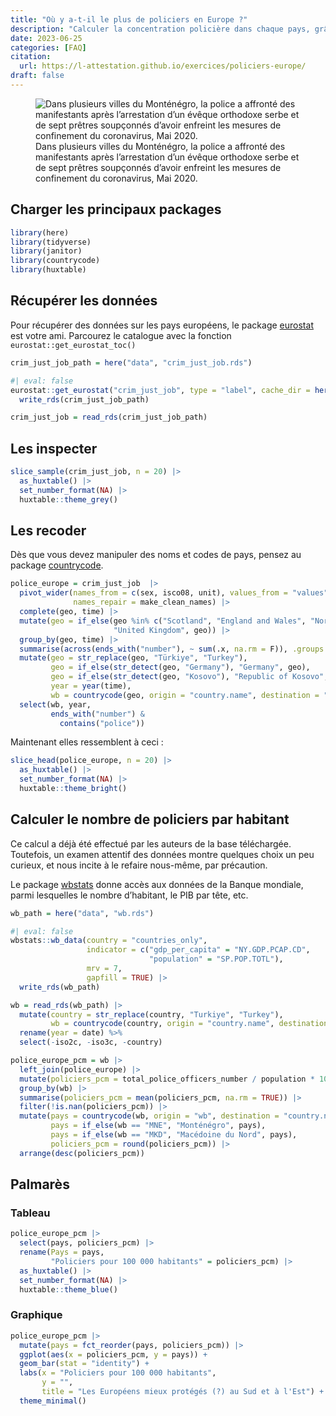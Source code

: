 ```yaml
---
title: "Où y a-t-il le plus de policiers en Europe ?"
description: "Calculer la concentration policière dans chaque pays, grâce aux données d'eurostat et de la banque mondiale"
date: 2023-06-25
categories: [FAQ]
citation: 
  url: https://l-attestation.github.io/exercices/policiers-europe/
draft: false
---
```


![Dans plusieurs villes du Monténégro, la police a affronté des manifestants après l'arrestation d'un évêque orthodoxe serbe et de sept prêtres soupçonnés d'avoir enfreint les mesures de confinement du coronavirus, Mai 2020.](/montenegro.jpg)

## Charger les principaux packages

```r
library(here)
library(tidyverse)
library(janitor)
library(countrycode)
library(huxtable)
```

## Récupérer les données

::: callout-tip
Pour récupérer des données sur les pays européens, le package [eurostat](https://ropengov.github.io/eurostat/articles/eurostat_tutorial.html) est votre ami. Parcourez le catalogue avec la fonction `eurostat::get_eurostat_toc()`
:::

```r
crim_just_job_path = here("data", "crim_just_job.rds")
```

```r
#| eval: false
eurostat::get_eurostat("crim_just_job", type = "label", cache_dir = here("data")) |>
  write_rds(crim_just_job_path)
```

```r
crim_just_job = read_rds(crim_just_job_path)
```

## Les inspecter

```r
slice_sample(crim_just_job, n = 20) |> 
  as_huxtable() |> 
  set_number_format(NA) |> 
  huxtable::theme_grey()
```

## Les recoder

::: callout-tip
Dès que vous devez manipuler des noms et codes de pays, pensez au package [countrycode](https://vincentarelbundock.github.io/countrycode/).
:::

```r
police_europe = crim_just_job  |> 
  pivot_wider(names_from = c(sex, isco08, unit), values_from = "values",
              names_repair = make_clean_names) |>
  complete(geo, time) |>
  mutate(geo = if_else(geo %in% c("Scotland", "England and Wales", "Northern Ireland (UK)"),
                       "United Kingdom", geo)) |>
  group_by(geo, time) |>
  summarise(across(ends_with("number"), ~ sum(.x, na.rm = F)), .groups = "drop") |>
  mutate(geo = str_replace(geo, "Türkiye", "Turkey"),
         geo = if_else(str_detect(geo, "Germany"), "Germany", geo),
         geo = if_else(str_detect(geo, "Kosovo"), "Republic of Kosovo", geo),
         year = year(time),
         wb = countrycode(geo, origin = "country.name", destination = "wb")) |>
  select(wb, year,
         ends_with("number") &
           contains("police"))
```

Maintenant elles ressemblent à ceci :

```r
slice_head(police_europe, n = 20) |> 
  as_huxtable() |> 
  set_number_format(NA) |> 
  huxtable::theme_bright()
```

## Calculer le nombre de policiers par habitant

Ce calcul a déjà été effectué par les auteurs de la base téléchargée. Toutefois, un examen attentif des données montre quelques choix un peu curieux, et nous incite à le refaire nous-même, par précaution.

::: callout-tip
Le package [wbstats](https://cran.r-project.org/web/packages/wbstats/vignettes/wbstats.html) donne accès aux données de la Banque mondiale, parmi lesquelles le nombre d'habitant, le PIB par tête, etc.
:::

```r
wb_path = here("data", "wb.rds")
```

```r
#| eval: false
wbstats::wb_data(country = "countries_only",
                 indicator = c("gdp_per_capita" = "NY.GDP.PCAP.CD",
                               "population" = "SP.POP.TOTL"),
                 mrv = 7,
                 gapfill = TRUE) |>
  write_rds(wb_path)
```

```r
wb = read_rds(wb_path) |> 
  mutate(country = str_replace(country, "Turkiye", "Turkey"),
         wb = countrycode(country, origin = "country.name", destination = "wb")) %>%
  rename(year = date) %>%
  select(-iso2c, -iso3c, -country)
```

```r
police_europe_pcm = wb |> 
  left_join(police_europe) |> 
  mutate(policiers_pcm = total_police_officers_number / population * 100000) |> 
  group_by(wb) |> 
  summarise(policiers_pcm = mean(policiers_pcm, na.rm = TRUE)) |> 
  filter(!is.nan(policiers_pcm)) |> 
  mutate(pays = countrycode(wb, origin = "wb", destination = "country.name.fr"),
         pays = if_else(wb == "MNE", "Monténégro", pays),
         pays = if_else(wb == "MKD", "Macédoine du Nord", pays),
         policiers_pcm = round(policiers_pcm)) |> 
  arrange(desc(policiers_pcm))
```

## Palmarès

### Tableau

```r
police_europe_pcm |>
  select(pays, policiers_pcm) |> 
  rename(Pays = pays,
         "Policiers pour 100 000 habitants" = policiers_pcm) |> 
  as_huxtable() |> 
  set_number_format(NA) |> 
  huxtable::theme_blue()
```

### Graphique

```r
police_europe_pcm |> 
  mutate(pays = fct_reorder(pays, policiers_pcm)) |> 
  ggplot(aes(x = policiers_pcm, y = pays)) +
  geom_bar(stat = "identity") +
  labs(x = "Policiers pour 100 000 habitants",
       y = "",
       title = "Les Européens mieux protégés (?) au Sud et à l'Est") +
  theme_minimal()
```
